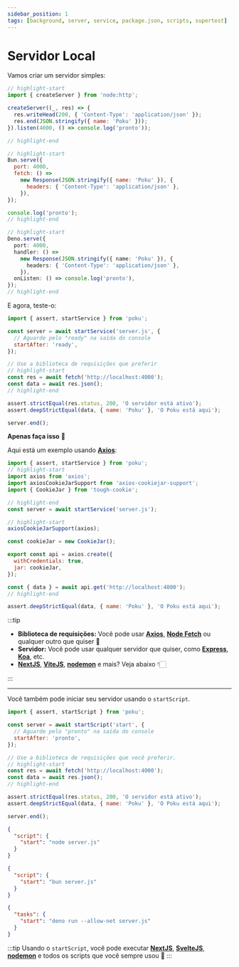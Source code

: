 ```yaml
---
sidebar_position: 1
tags: [background, server, service, package.json, scripts, supertest]
---
```



# Servidor Local

Vamos criar um servidor simples:

<Tabs>
  <TabItem default value='server.js (Node.js)'>

```js
// highlight-start
import { createServer } from 'node:http';

createServer((_, res) => {
  res.writeHead(200, { 'Content-Type': 'application/json' });
  res.end(JSON.stringify({ name: 'Poku' }));
}).listen(4000, () => console.log('pronto'));

// highlight-end
```

  </TabItem>
  <TabItem default value='server.js (Bun)'>

```js
// highlight-start
Bun.serve({
  port: 4000,
  fetch: () =>
    new Response(JSON.stringify({ name: 'Poku' }), {
      headers: { 'Content-Type': 'application/json' },
    }),
});

console.log('pronto');
// highlight-end
```

  </TabItem>
  <TabItem default value='server.js (Deno)'>

```ts
// highlight-start
Deno.serve({
  port: 4000,
  handler: () =>
    new Response(JSON.stringify({ name: 'Poku' }), {
      headers: { 'Content-Type': 'application/json' },
    }),
  onListen: () => console.log('pronto'),
});
// highlight-end
```

  </TabItem>
</Tabs>

E agora, teste-o:

<Tabs>
  <TabItem default value='test/server.test.js'>

```js
import { assert, startService } from 'poku';

const server = await startService('server.js', {
  // Aguarde pelo "ready" na saída do console
  startAfter: 'ready',
});

// Use a biblioteca de requisições que preferir
// highlight-start
const res = await fetch('http://localhost:4000');
const data = await res.json();
// highlight-end

assert.strictEqual(res.status, 200, 'O servidor está ativo');
assert.deepStrictEqual(data, { name: 'Poku' }, 'O Poku está aqui');

server.end();
```

  </TabItem>
</Tabs>

<FAQ title='Precisa testar usando uma sessão consistente? 🍪'>

**Apenas faça isso** 🚀

Aqui está um exemplo usando [**Axios**](https://github.com/axios/axios):

```js
import { assert, startService } from 'poku';
// highlight-start
import axios from 'axios';
import axiosCookieJarSupport from 'axios-cookiejar-support';
import { CookieJar } from 'tough-cookie';

// highlight-end
const server = await startService('server.js');

// highlight-start
axiosCookieJarSupport(axios);

const cookieJar = new CookieJar();

export const api = axios.create({
  withCredentials: true,
  jar: cookieJar,
});

const { data } = await api.get('http://localhost:4000');
// highlight-end

assert.deepStrictEqual(data, { name: 'Poku' }, 'O Poku está aqui');
```

</FAQ>

:::tip

- **Biblioteca de requisições:** Você pode usar [**Axios**](https://github.com/axios/axios), [**Node Fetch**](https://github.com/node-fetch/node-fetch) ou qualquer outro que quiser 💙
- **Servidor:** Você pode usar qualquer servidor que quiser, como [**Express**](https://github.com/expressjs/express), [**Koa**](https://github.com/koajs/koa), etc.
- [**NextJS**](https://github.com/vercel/next.js), [**ViteJS**](https://github.com/vitejs/vite), [**nodemon**](https://github.com/remy/nodemon) e mais? Veja abaixo 👇🏻

:::

<hr />

Você também pode iniciar seu servidor usando o `startScript`.

<Tabs>
  <TabItem default value='test/server.test.js'>

```js
import { assert, startScript } from 'poku';

const server = await startScript('start', {
  // Aguarde pelo "pronto" na saída do console
  startAfter: 'pronto',
});

// Use a biblioteca de requisições que você preferir.
// highlight-start
const res = await fetch('http://localhost:4000');
const data = await res.json();
// highlight-end

assert.strictEqual(res.status, 200, 'O servidor está ativo');
assert.deepStrictEqual(data, { name: 'Poku' }, 'O Poku está aqui');

server.end();
```

  </TabItem>
  <TabItem default value='package.json (Node.js)'>

```json
{
  "script": {
    "start": "node server.js"
  }
}
```

  </TabItem>
  <TabItem value='package.json (Bun)'>

```json
{
  "script": {
    "start": "bun server.js"
  }
}
```

  </TabItem>
  <TabItem value='deno.json (Deno)'>

```json
{
  "tasks": {
    "start": "deno run --allow-net server.js"
  }
}
```

  </TabItem>
</Tabs>

:::tip
Usando o `startScript`, você pode executar [**NextJS**](https://github.com/vercel/next.js), [**SvelteJS**](https://github.com/sveltejs/svelte), [**nodemon**](https://github.com/remy/nodemon) e todos os scripts que você sempre usou 🐷
:::
